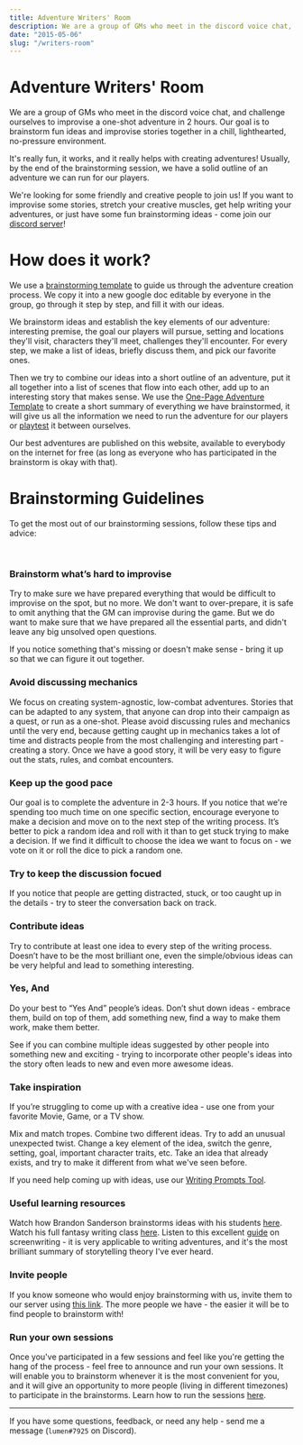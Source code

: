 ```yaml
---
title: Adventure Writers' Room
description: We are a group of GMs who meet in the discord voice chat, and challenge ourselves to improvise a one-shot adventure in 2 hours. 
date: "2015-05-06"
slug: "/writers-room"
---
```


# Adventure Writers' Room
We are a group of GMs who meet in the discord voice chat, and challenge ourselves to improvise a one-shot adventure in 2 hours. Our goal is to brainstorm fun ideas and improvise stories together in a chill, lighthearted, no-pressure environment.

It's really fun, it works, and it really helps with creating adventures! Usually, by the end of the brainstorming session, we have a solid outline of an adventure we can run for our players.

We're looking for some friendly and creative people to join us! If you want to improvise some stories, stretch your creative muscles, get help writing your adventures, or just have some fun brainstorming ideas - come join our [discord server](https://discord.gg/UVNxeQE)!

# How does it work? 
We use a [brainstorming template](https://docs.google.com/document/d/1S0KMVB6qyc_MKvXt2SS4-Zn5seT31QfXjYD1Gb9htzM/) to guide us through the adventure creation process. We copy it into a new google doc editable by everyone in the group, go through it step by step, and fill it with our ideas.

We brainstorm ideas and establish the key elements of our adventure: interesting premise, the goal our players will pursue, setting and locations they'll visit, characters they'll meet, challenges they'll encounter. For every step, we make a list of ideas, briefly discuss them, and pick our favorite ones.

Then we try to combine our ideas into a short outline of an adventure, put it all together into a list of scenes that flow into each other, add up to an interesting story that makes sense. We use the [One-Page Adventure Template](https://docs.google.com/document/d/1yUqvSokoxJalKhi236xvl4q1cf7EWLVmrfgw9ljGyMI/) to create a short summary of everything we have brainstormed, it will give us all the information we need to run the adventure for our players or [playtest](/playtesting) it between ourselves.

Our best adventures are published on this website, available to everybody on the internet for free (as long as everyone who has participated in the brainstorm is okay with that).
<!-- playtests -->
<!-- To get the most out of our brainstorming sessions read our [Brainstorming Guidelines](https://rpgadventures.io/brainstorming-guidelines), they contain a list of useful tips that will help you to get better at brainstorming. -->

# Brainstorming Guidelines
To get the most out of our brainstorming sessions, follow these tips and advice:

<br/>

<div className="columns"> 
<div className="col">

### Brainstorm what’s hard to improvise
Try to make sure we have prepared everything that would be difficult to improvise on the spot, but no more. We don't want to over-prepare, it is safe to omit anything that the GM can improvise during the game. But we do want to make sure that we have prepared all the essential parts, and didn't leave any big unsolved open questions.

If you notice something that's missing or doesn't make sense - bring it up so that we can figure it out together.

<!--  Prep what matters, don't prep what doesn't, spend our energy only on things that enhance the game. -->

### Avoid discussing mechanics
We focus on creating system-agnostic, low-combat adventures. Stories that can be adapted to any system, that anyone can drop into their campaign as a quest, or run as a one-shot. Please avoid discussing rules and mechanics until the very end, because getting caught up in mechanics takes a lot of time and distracts people from the most challenging and interesting part - creating a story. Once we have a good story, it will be very easy to figure out the stats, rules, and combat encounters.

### Keep up the good pace
Our goal is to complete the adventure in 2-3 hours. If you notice that we're spending too much time on one specific section, encourage everyone to make a decision and move on to the next step of the writing process. It’s better to pick a random idea and roll with it than to get stuck trying to make a decision. If we find it difficult to choose the idea we want to focus on - we vote on it or roll the dice to pick a random one. 

### Try to keep the discussion focued
If you notice that people are getting distracted, stuck, or too caught up in the details - try to steer the conversation back on track.

### Contribute ideas
Try to contribute at least one idea to every step of the writing process. Doesn’t have to be the most brilliant one, even the simple/obvious ideas can be very helpful and lead to something interesting.


</div>
<div className="col">

### Yes, And
Do your best to “Yes And” people’s ideas. Don’t shut down ideas - embrace them, build on top of them, add something new, find a way to make them work, make them better.

See if you can combine multiple ideas suggested by other people into something new and exciting - trying to incorporate other people's ideas into the story often leads to new and even more awesome ideas.


### Take inspiration
If you’re struggling to come up with a creative idea - use one from your favorite Movie, Game, or a TV show.

Mix and match tropes. Combine two different ideas. Try to add an unusual unexpected twist. Change a key element of the idea, switch the genre, setting, goal, important character traits, etc. Take an idea that already exists, and try to make it different from what we've seen before.

If you need help coming up with ideas, use our [Writing Prompts Tool](https://perchance.org/adventure-prompts).

### Useful learning resources
Watch how Brandon Sanderson brainstorms ideas with his students [here](https://www.youtube.com/playlist?list=PLTT-Xb7kSZWWH_LW5aDRhc5FMJNZgyeAd). Watch his full fantasy writing class [here](https://www.youtube.com/watch?v=zBBfC8FY70c&list=PLTT-Xb7kSZWWdgWGER_CroAif3-BxYRJH). Listen to this excellent [guide](https://www.dropbox.com/s/zdssotpnt2dmgfa/screenwriting-for-hollywood.mp3?dl=0) on screenwriting - it is very applicable to writing adventures, and it's the most brilliant summary of storytelling theory I've ever heard.

### Invite people
If you know someone who would enjoy brainstorming with us, invite them to our server using [this link](https://discord.gg/UVNxeQE). The more people we have - the easier it will be to find people to brainstorm with!

### Run your own sessions
Once you've participated in a few sessions and feel like you're getting the hang of the process - feel free to announce and run your own sessions. It will enable you to brainstorm whenever it is the most convenient for you, and it will give an opportunity to more people (living in different timezones) to participate in the brainstorms. Learn how to run the sessions [here](https://rpgadventures.io/session-guide).

</div>
</div>

---

If you have some questions, feedback, or need any help - send me a message (`lumen#7925` on Discord).
